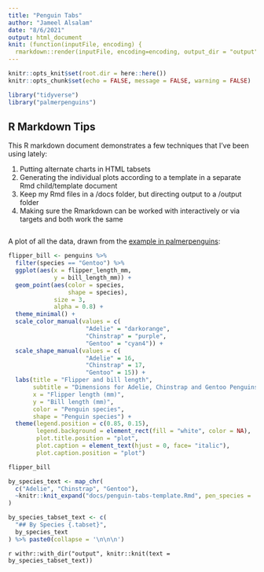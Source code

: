 ```yaml
---
title: "Penguin Tabs"
author: "Jameel Alsalam"
date: "8/6/2021"
output: html_document
knit: (function(inputFile, encoding) {
  rmarkdown::render(inputFile, encoding=encoding, output_dir = "output", output_file = "penguin-tabs-interactive.html") })
---
```


```r
knitr::opts_knit$set(root.dir = here::here())
knitr::opts_chunk$set(echo = FALSE, message = FALSE, warning = FALSE)

library("tidyverse")
library("palmerpenguins")

```

## R Markdown Tips

This R markdown document demonstrates a few techniques that I've been using lately:

  1) Putting alternate charts in HTML tabsets
  2) Generating the individual plots according to a template in a separate Rmd child/template document
  3) Keep my Rmd files in a /docs folder, but directing output to a /output folder
  4) Making sure the Rmarkdown can be worked with interactively or via targets and both work the same


```r


```


A plot of all the data, drawn from the [example in palmerpenguins](https://allisonhorst.github.io/palmerpenguins/articles/examples.html):


```r
flipper_bill <- penguins %>%
  filter(species == "Gentoo") %>%
  ggplot(aes(x = flipper_length_mm,
             y = bill_length_mm)) +
  geom_point(aes(color = species,
                 shape = species),
             size = 3,
             alpha = 0.8) +
  theme_minimal() +
  scale_color_manual(values = c(
                      "Adelie" = "darkorange", 
                      "Chinstrap" = "purple", 
                      "Gentoo" = "cyan4")) +
  scale_shape_manual(values = c(
                      "Adelie" = 16,
                      "Chinstrap" = 17,
                      "Gentoo" = 15)) +
  labs(title = "Flipper and bill length",
       subtitle = "Dimensions for Adelie, Chinstrap and Gentoo Penguins at Palmer Station LTER",
       x = "Flipper length (mm)",
       y = "Bill length (mm)",
       color = "Penguin species",
       shape = "Penguin species") +
  theme(legend.position = c(0.85, 0.15),
        legend.background = element_rect(fill = "white", color = NA),
        plot.title.position = "plot",
        plot.caption = element_text(hjust = 0, face= "italic"),
        plot.caption.position = "plot")

flipper_bill
```


```r
by_species_text <- map_chr(
  c("Adelie", "Chinstrap", "Gentoo"),
  ~knitr::knit_expand("docs/penguin-tabs-template.Rmd", pen_species = .x)
)

by_species_tabset_text <- c(
  "## By Species {.tabset}",
  by_species_text
) %>% paste0(collapse = '\n\n\n')
```

`r withr::with_dir("output", knitr::knit(text = by_species_tabset_text))`
